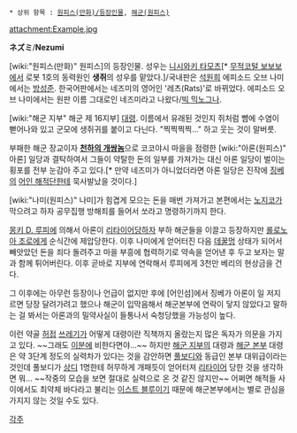  * 상위 항목 : [[원피스(만화)/등장인물]], [[해군(원피스)]]

attachment:Example.jpg

'''ネズミ'''/'''Nezumi'''

[wiki:"원피스(만화)" 원피스]의 등장인물. 성우는 [[니시와키 타모츠]][* [[무적코털 보보보]]에서 로봇 1호의 동력원인 '''생쥐'''의 성우를 맡았다.]/국내판은 [[석원희]] 에피소드 오브 나미에서는 [[방성준]]. 한국어판에서는 네즈미의 영어인 '레츠(Rats)'로 바뀌었다. 에피소드 오브 나미에서는 원판 이름 그대로인 네즈미라고 나왔다/[[빅 믹노그나]].

[wiki:"해군 지부" 해군 제 16지부] [[대령]]. 이름에서 유래된 것인지 쥐처럼 뺨에 수염이 뻗어나와 있고 군모에 생쥐귀를 붙이고 다닌다. "찍찍찍찍…" 하고 웃는 것이 말버릇.

부패한 해군 장교이자 '''[[천하의 개쌍놈]]'''으로 코코야시 마을을 점령한 [wiki:"아론(원피스)" 아론] 일당과 결탁하여서 그들이 약탈한 돈의 일부를 가져가는 대신 아론 일당이 벌이는 횡포를 전부 눈감아 주고 있다.[* 만약 네즈미가 아니었더라면 아론 일당은 진작에 [[징베]]의 [[어인 해적단]]한테 묵사발났을 것이다.]

[wiki:"나미(원피스)" 나미]가 힘겹게 모으는 돈을 매번 가져가고 본편에서는 [[노지코]]가 막으려고 하자 공무집행 방해죄를 들어서 쏘라고 명령하기까지 한다.

[[몽키 D. 루피]]에 의해서 아론이 [[리타이어]]당하자 부하 해군들을 이끌고 등장하지만 [[롤로노아 조로]]에게 순식간에 제압당한다. 이후 나미에게 얻어터진 다음 [[데꿀멍]] 상태가 되어서 빼앗았던 돈을 죄다 돌려주고 마을 부흥에 협력하기로 약속을 얻어낸 후 두고 보자는 말과 함께 튀어버린다. 이후 곧바로 지부에 연락해서 루피에게 3천만 베리의 현상금을 건다.

그 이후에는 아무런 등장이나 언급이 없지만 후에 [어인섬]에서 징베가 아론이 일 저지르면 당장 달려가려고 했으나 해군이 입막음해서 해군본부에 연락이 닿지 않았다고 말하는 걸 봐서는 아론과의 밀약사실이 들통나서 숙청당했을 가능성이 높다.  

이런 약골 [[허접]] [[쓰레기]]가 어떻게 대령이란 직책까지 올랐는지 많은 독자가 의문을 가지고 있다. ~~그래도 [[스팬담|이분]]에 비한다면야...~~ 하지만 [[해군 지부]]의 대령과 [[해군 본부]] 대령은 약 3단계 정도의 실력차가 있다는 것을 감안하면 [[풀보디]]와 동급인 본부 대위급이라는 것인데 풀보디가 [[상디]] 1명한테 허무하게 개패듯이 얻어터져 [[리타이어]] 당한 것을 생각하면 뭐... ~~작중의 모습을 보면 절대로 실력으로 온 것 같진 않지만~~ 어쩌면 해적들 사이에서도 최약체 바다라고 불리는 [[이스트 블루]]이기 때문에 해군본부에서는 별로 관심을 가지지 않는 것일 수도 있다.

[[각주]]
